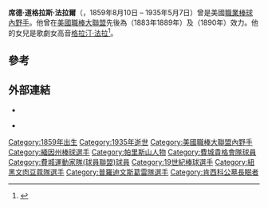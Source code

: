 {{short description|美國棒球選手}}
{{Infobox baseball biography
|name=席德·法拉爾<br/>Sid Farrar
|image=Sid Farrar.jpg
|position=[[內野手|內野手]]
|bats=不詳
|throws=右投
|birth_date={{Birth date|1859|8|10}}
|birth_place={{USA}}[[緬因州|緬因州]]{{le|帕里斯山|Paris Hill, Maine}}
|death_date={{death date and age|1935|5|7|1859|8|10}}
|death_place={{USA}}[[紐約州|紐約州]][[紐約市|紐約市]]
|debutleague = 美國職棒大聯盟
|debutdate= 5月1日
|debutyear= 1883年
|debutteam=費城貴格會
|finalleague = 美國職棒大聯盟
|finaldate= 10月4日
|finalyear= 1890年
|finalteam=費城運動家
|statleague = 美國職棒大聯盟
|stat1label=[[打擊率|打擊率]]
|stat1value=.253
|stat2label=[[全壘打|全壘打]]
|stat2value=18
|stat3label=[[打點|打點]]
|stat3value=412
|teams=
* [[費城費城人|費城貴格會]]（{{mlby|1883}}–{{mlby|1889}}）
* 費城運動家（{{mlby|1890}}）
}}
'''席德·道格拉斯·法拉爾'''（{{lang-en|Sidney Douglas Farrar}}，1859年8月10日 – 1935年5月7日）曾是美國[[職業棒球|職業棒球]][[內野手|內野手]]。他曾在[[美國職棒大聯盟|美國職棒大聯盟]]先後為{{le|費城費城人隊隊史|History of the Philadelphia Phillies|費城貴格會隊}}（1883年{{dash}}1889年）及{{le|費城運動家隊 (1890年-1891年)|Philadelphia Athletics (1890–91)|費城運動家隊}}（1890年）效力。他的女兒是歌劇女高音[[格拉汀·法拉|格拉汀·法拉]]<ref>{{cite web |title=Sid Farrar - BR Bullpen |url=https://www.baseball-reference.com/bullpen/Sid_Farrar |website=baseball-reference.com |accessdate=2020-11-19 |language=en |archive-date=2020-10-31 |archive-url=https://web.archive.org/web/20201031040715/https://www.baseball-reference.com/bullpen/Sid_Farrar }}</ref>。

== 參考 ==
{{reflist}}
==外部連結==
*{{Commons category-inline}}
{{Baseballstats|br=f/farrasi01|brm=farrar001sid}}
*{{Find a Grave}}

{{DEFAULTSORT:Farrar, Sid}}
[[Category:1859年出生|Category:1859年出生]]
[[Category:1935年逝世|Category:1935年逝世]]
[[Category:美國職棒大聯盟內野手|Category:美國職棒大聯盟內野手]]
[[Category:緬因州棒球選手|Category:緬因州棒球選手]]
[[Category:帕里斯山人物|Category:帕里斯山人物]]
[[Category:費城貴格會隊球員|Category:費城貴格會隊球員]]
[[Category:費城運動家隊(球員聯盟)球員|Category:費城運動家隊(球員聯盟)球員]]
[[Category:19世紀棒球選手|Category:19世紀棒球選手]]
[[Category:紐黑文肉豆蔻隊選手|Category:紐黑文肉豆蔻隊選手]]
[[Category:普羅迪文斯葛雷隊選手|Category:普羅迪文斯葛雷隊選手]]
[[Category:肯西科公墓長眠者|Category:肯西科公墓長眠者]]